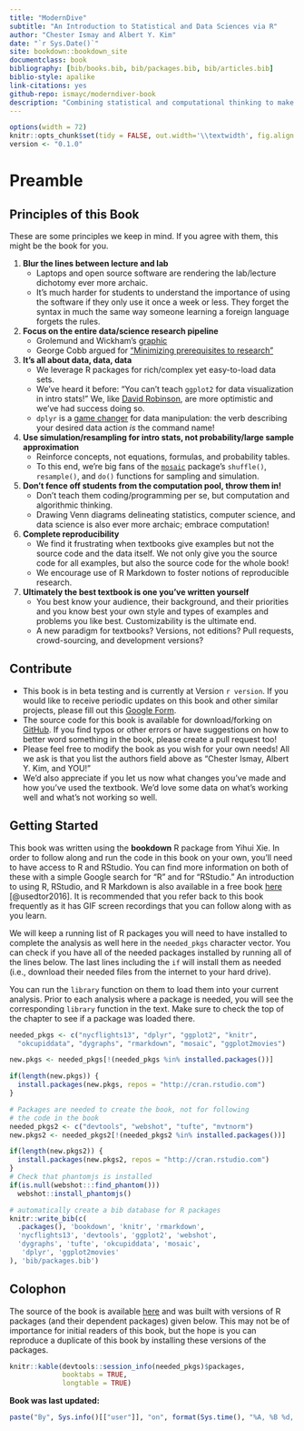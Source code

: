 ```yaml
--- 
title: "ModernDive"
subtitle: "An Introduction to Statistical and Data Sciences via R"
author: "Chester Ismay and Albert Y. Kim"
date: "`r Sys.Date()`"
site: bookdown::bookdown_site
documentclass: book
bibliography: [bib/books.bib, bib/packages.bib, bib/articles.bib]
biblio-style: apalike
link-citations: yes
github-repo: ismayc/moderndiver-book
description: "Combining statistical and computational thinking to make sense of data. An evolution of the traditional introductory statistics curriculum, more focused on reproducible research, data visualization, and modern data analysis techniques and tools including resampling and bootstrapping using R, RStudio, and R Markdown"
---
```



```r
options(width = 72)
knitr::opts_chunk$set(tidy = FALSE, out.width='\\textwidth', fig.align = "center")
version <- "0.1.0"
```


# Preamble


## Principles of this Book

These are some principles we keep in mind. If you agree with them, this might be the book for you.

1. **Blur the lines between lecture and lab**
    + Laptops and open source software are rendering the lab/lecture dichotomy ever more archaic.
    + It's much harder for students to understand the importance of using the software if they only use it once a week or less.  They forget the syntax in much the same way someone learning a foreign language forgets the rules.
1. **Focus on the entire data/science research pipeline**
    + Grolemund and Wickham's [graphic](http://r4ds.had.co.nz/introduction.html)
    + George Cobb argued for ["Minimizing prerequisites to research"](https://arxiv.org/abs/1507.05346)
1. **It's all about data, data, data**
    + We leverage R packages for rich/complex yet easy-to-load data sets.
    + We've heard it before: "You can't teach `ggplot2` for data visualization in intro stats!" We, like [David Robinson](http://varianceexplained.org/r/teach_ggplot2_to_beginners/), are more optimistic and we've had success doing so.
    + `dplyr` is a [game changer](http://chance.amstat.org/2015/04/setting-the-stage/) for data manipulation: the verb describing your desired data action *is* the command name!
1. **Use simulation/resampling for intro stats, not probability/large sample approximation**
    + Reinforce concepts, not equations, formulas, and probability tables.
    + To this end, we're big fans of the [`mosaic`](https://github.com/ProjectMOSAIC/mosaic) package's `shuffle()`, `resample()`, and `do()` functions for sampling and simulation.
1. **Don’t fence off students from the computation pool, throw them in!**
    + Don't teach them coding/programming per se, but computation and algorithmic thinking.
    + Drawing Venn diagrams delineating statistics, computer science, and data science is also ever more archaic; embrace computation!
1. **Complete reproducibility**
    + We find it frustrating when textbooks give examples but not the source code and the data itself. We not only give you the source code for all examples, but also the source code for the whole book!
    + We encourage use of R Markdown to foster notions of reproducible research.
1. **Ultimately the best textbook is one you’ve written yourself**
    + You best know your audience, their background, and their priorities and you know best your own style and types of examples and problems you like best. Customizability is the ultimate end.
    + A new paradigm for textbooks? Versions, not editions? Pull requests, crowd-sourcing, and development versions?

## Contribute

* This book is in beta testing and is currently at Version `r version`.  If you
would like to receive periodic updates on this book and other similar projects,
please fill out this [Google Form](https://goo.gl/forms/IxiwBeEnk72NxMMx2).
* The source code for this book is available for download/forking on [GitHub](https://github.com/ismayc/moderndiver-book).  If you find typos or other errors or have suggestions on how to better word something in the book, please create a pull request too!
* Please feel free to modify the book as you wish for your own needs! All we ask is that you
list the authors field above as "Chester Ismay, Albert Y. Kim, and YOU!"
* We'd also appreciate if you let us now what changes you've made and how you've used the textbook.  We'd love some data on what's working well and what's not working so well.



## Getting Started

This book was written using the **bookdown** R package from Yihui Xie.  In order to follow along and run the code in this book on your own, you'll need to have access to R and RStudio.  You can find more information on both of these with a simple Google search for "R" and for "RStudio."  An introduction to using R, RStudio, and R Markdown is also available in a free book [here](http://ismayc.github.io/rbasics-book) [@usedtor2016].  It is recommended that you refer back to this book frequently as it has GIF screen recordings that you can follow along with as you learn.

We will keep a running list of R packages you will need to have installed to complete the analysis as well here in the `needed_pkgs` character vector.  You can check if you have all of the needed packages installed by running all of the lines below.  The last lines including the `if` will install them as needed (i.e., download their needed files from the internet to your hard drive).

You can run the `library` function on them to load them into your current analysis.  Prior to each analysis where a package is needed, you will see the corresponding `library` function in the text.  Make sure to check the top of the chapter to see if a package was loaded there.

```r
needed_pkgs <- c("nycflights13", "dplyr", "ggplot2", "knitr", 
  "okcupiddata", "dygraphs", "rmarkdown", "mosaic", "ggplot2movies")

new.pkgs <- needed_pkgs[!(needed_pkgs %in% installed.packages())]

if(length(new.pkgs)) {
  install.packages(new.pkgs, repos = "http://cran.rstudio.com")
}
```

```r
# Packages are needed to create the book, not for following
# the code in the book
needed_pkgs2 <- c("devtools", "webshot", "tufte", "mvtnorm")
new.pkgs2 <- needed_pkgs2[!(needed_pkgs2 %in% installed.packages())]

if(length(new.pkgs2)) {
  install.packages(new.pkgs2, repos = "http://cran.rstudio.com")
}
# Check that phantomjs is installed
if(is.null(webshot:::find_phantom()))
  webshot::install_phantomjs()
```



```r
# automatically create a bib database for R packages
knitr::write_bib(c(
  .packages(), 'bookdown', 'knitr', 'rmarkdown', 
  'nycflights13', 'devtools', 'ggplot2', 'webshot', 
  'dygraphs', 'tufte', 'okcupiddata', 'mosaic',
   'dplyr', 'ggplot2movies'
), 'bib/packages.bib')
```



## Colophon {-}

The source of the book is available [here](https://github.com/ismayc/moderndiver-book) and was built with versions of R packages (and their dependent packages) given below.  This may not be of importance for initial readers of this book, but the hope is you can reproduce a duplicate of this book by installing these versions of the packages.

```r
knitr::kable(devtools::session_info(needed_pkgs)$packages, 
             booktabs = TRUE,
             longtable = TRUE)
```

**Book was last updated:**

```r
paste("By", Sys.info()[["user"]], "on", format(Sys.time(), "%A, %B %d, %Y %X %Z"))
```